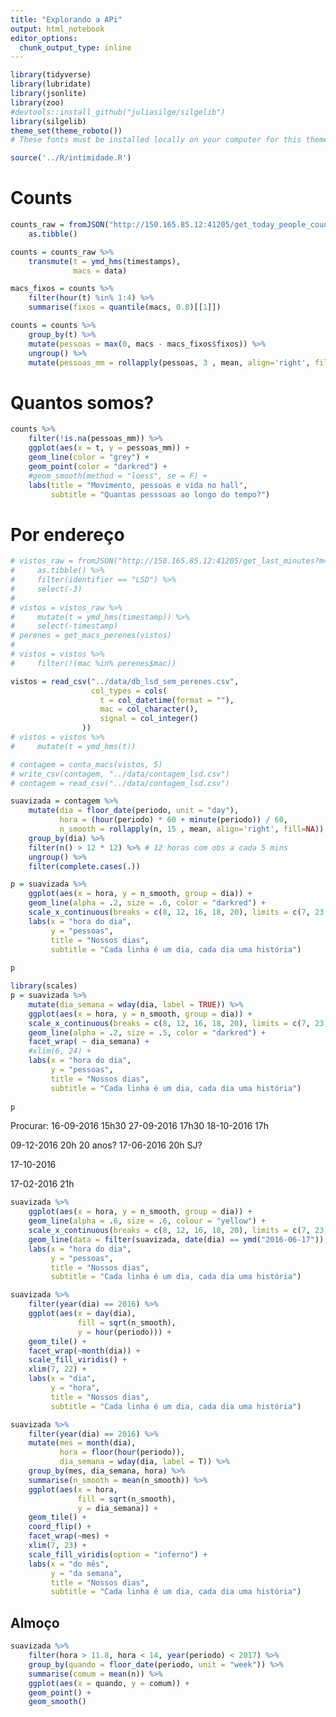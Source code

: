 ```yaml
---
title: "Explorando a APi"
output: html_notebook
editor_options: 
  chunk_output_type: inline
---
```


```r
library(tidyverse)
library(lubridate)
library(jsonlite)
library(zoo)
#devtools::install_github("juliasilge/silgelib")
library(silgelib)
theme_set(theme_roboto())
# These fonts must be installed locally on your computer for this theme to work: https://fonts.google.com/specimen/Roboto+Condensed and https://fonts.google.com/specimen/Roboto. 

source('../R/intimidade.R')
```

# Counts

```r
counts_raw = fromJSON("http://150.165.85.12:41205/get_today_people_count") %>% 
    as.tibble() 

counts = counts_raw %>% 
    transmute(t = ymd_hms(timestamps), 
              macs = data)
```

```r
macs_fixos = counts %>% 
    filter(hour(t) %in% 1:4) %>% 
    summarise(fixos = quantile(macs, 0.8)[[1]])

counts = counts %>% 
    group_by(t) %>% 
    mutate(pessoas = max(0, macs - macs_fixos$fixos)) %>% 
    ungroup() %>% 
    mutate(pessoas_mm = rollapply(pessoas, 3 , mean, align='right', fill=NA))

```

# Quantos somos?

```r
counts %>% 
    filter(!is.na(pessoas_mm)) %>% 
    ggplot(aes(x = t, y = pessoas_mm)) + 
    geom_line(color = "grey") + 
    geom_point(color = "darkred") + 
    #geom_smooth(method = "loess", se = F) + 
    labs(title = "Movimento, pessoas e vida no hall",
         subtitle = "Quantas pesssoas ao longo do tempo?") 
```

# Por endereço

```r
# vistos_raw = fromJSON("http://150.165.85.12:41205/get_last_minutes?m=129600") %>% 
#     as.tibble() %>% 
#     filter(identifier == "LSD") %>% 
#     select(-3)
# 
# vistos = vistos_raw %>% 
#     mutate(t = ymd_hms(timestamp)) %>% 
#     select(-timestamp)
# perenes = get_macs_perenes(vistos)
# 
# vistos = vistos %>% 
#     filter(!(mac %in% perenes$mac))

```

```r
vistos = read_csv("../data/db_lsd_sem_perenes.csv", 
                  col_types = cols(
                    t = col_datetime(format = ""),
                    mac = col_character(),
                    signal = col_integer()
                ))
# vistos = vistos %>% 
#     mutate(t = ymd_hms(t))
```


```r
# contagem = conta_macs(vistos, 5)
# write_csv(contagem, "../data/contagem_lsd.csv")
# contagem = read_csv("../data/contagem_lsd.csv")

suavizada = contagem %>% 
    mutate(dia = floor_date(periodo, unit = "day"), 
           hora = (hour(periodo) * 60 + minute(periodo)) / 60, 
           n_smooth = rollapply(n, 15 , mean, align='right', fill=NA)) %>% 
    group_by(dia) %>% 
    filter(n() > 12 * 12) %>% # 12 horas com obs a cada 5 mins
    ungroup() %>% 
    filter(complete.cases(.))

```


```r
p = suavizada %>% 
    ggplot(aes(x = hora, y = n_smooth, group = dia)) + 
    geom_line(alpha = .2, size = .6, color = "darkred") + 
    scale_x_continuous(breaks = c(8, 12, 16, 18, 20), limits = c(7, 23)) + 
    labs(x = "hora do dia", 
         y = "pessoas", 
         title = "Nossos dias",
         subtitle = "Cada linha é um dia, cada dia uma história")  
    
p

```

```r
library(scales)
p = suavizada %>% 
    mutate(dia_semana = wday(dia, label = TRUE)) %>% 
    ggplot(aes(x = hora, y = n_smooth, group = dia)) + 
    scale_x_continuous(breaks = c(8, 12, 16, 18, 20), limits = c(7, 23)) + 
    geom_line(alpha = .2, size = .5, color = "darkred") + 
    facet_wrap( ~ dia_semana) + 
    #xlim(6, 24) + 
    labs(x = "hora do dia", 
         y = "pessoas", 
         title = "Nossos dias",
         subtitle = "Cada linha é um dia, cada dia uma história")  
    
p

```


Procurar: 16-09-2016 15h30
27-09-2016 17h30
18-10-2016 17h

09-12-2016  20h   20 anos?
17-06-2016  20h   SJ?

17-10-2016

17-02-2016 21h


```r
suavizada %>% 
    ggplot(aes(x = hora, y = n_smooth, group = dia)) + 
    geom_line(alpha = .6, size = .6, colour = "yellow") +
    scale_x_continuous(breaks = c(8, 12, 16, 18, 20), limits = c(7, 23)) + 
    geom_line(data = filter(suavizada, date(dia) == ymd("2016-06-17")), alpha = 1, size = 2, colour = "darkorange") +
    labs(x = "hora do dia", 
         y = "pessoas", 
         title = "Nossos dias",
         subtitle = "Cada linha é um dia, cada dia uma história")  
```

```r
suavizada %>% 
    filter(year(dia) == 2016) %>% 
    ggplot(aes(x = day(dia), 
               fill = sqrt(n_smooth), 
               y = hour(periodo))) + 
    geom_tile() +
    facet_wrap(~month(dia)) + 
    scale_fill_viridis() + 
    xlim(7, 22) + 
    labs(x = "dia", 
         y = "hora", 
         title = "Nossos dias",
         subtitle = "Cada linha é um dia, cada dia uma história")  
```

```r
suavizada %>% 
    filter(year(dia) == 2016) %>%
    mutate(mes = month(dia), 
           hora = floor(hour(periodo)), 
           dia_semana = wday(dia, label = T)) %>% 
    group_by(mes, dia_semana, hora) %>% 
    summarise(n_smooth = mean(n_smooth)) %>% 
    ggplot(aes(x = hora, 
               fill = sqrt(n_smooth), 
               y = dia_semana)) + 
    geom_tile() +
    coord_flip() + 
    facet_wrap(~mes) +
    xlim(7, 23) + 
    scale_fill_viridis(option = "inferno") + 
    labs(x = "do mês", 
         y = "da semana", 
         title = "Nossos dias",
         subtitle = "Cada linha é um dia, cada dia uma história")  
```


## Almoço 

```r
suavizada %>% 
    filter(hora > 11.8, hora < 14, year(periodo) < 2017) %>% 
    group_by(quando = floor_date(periodo, unit = "week")) %>% 
    summarise(comum = mean(n)) %>% 
    ggplot(aes(x = quando, y = comum)) + 
    geom_point() + 
    geom_smooth()
```

